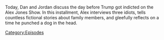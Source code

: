 {{DEFAULTSORT:
    #_EPISODE_0817:June 8, 2023
}}{{Episode
    | title           = June 8, 2023
    | caption         = Listen to this episode on [https://knowledgefight.libsyn.com/817-june-8-2023 Libsyn] [https://open.spotify.com/episode/2QrF7wmtXuiSE3xtbvcJB5 Spotify]
    | episodeNumber   = 817
    | length          = 01:31:26
    | airDate         = June 14, 2023
    | coverageDate    = June 8, 2023
    | previousEpisode = [[816: Tucker, The Man And His Twitter- Episode 1]]
    | nextEpisode     = [[818: June 9, 2023]]
}}

{{Stub}}

Today, Dan and Jordan discuss the day before Trump got indicted on the Alex Jones Show.  In this installment, Alex interviews three idiots, tells countless fictional stories about family members, and gleefully reflects on a time he punched a dog in the head.

[[Category:Episodes]]
